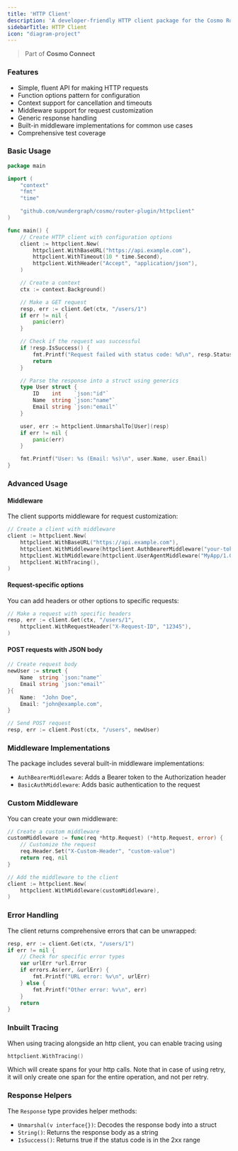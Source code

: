 ```yaml
---
title: 'HTTP Client'
description: 'A developer-friendly HTTP client package for the Cosmo Router Plugin'
sidebarTitle: HTTP Client
icon: "diagram-project"
---
```

> Part of **Cosmo Connect**

### Features

- Simple, fluent API for making HTTP requests
- Function options pattern for configuration
- Context support for cancellation and timeouts
- Middleware support for request customization
- Generic response handling
- Built-in middleware implementations for common use cases
- Comprehensive test coverage

### Basic Usage

```go
package main

import (
	"context"
	"fmt"
	"time"

	"github.com/wundergraph/cosmo/router-plugin/httpclient"
)

func main() {
	// Create HTTP client with configuration options
	client := httpclient.New(
		httpclient.WithBaseURL("https://api.example.com"),
		httpclient.WithTimeout(10 * time.Second),
		httpclient.WithHeader("Accept", "application/json"),
	)

	// Create a context
	ctx := context.Background()

	// Make a GET request
	resp, err := client.Get(ctx, "/users/1")
	if err != nil {
		panic(err)
	}

	// Check if the request was successful
	if !resp.IsSuccess() {
		fmt.Printf("Request failed with status code: %d\n", resp.StatusCode)
		return
	}

	// Parse the response into a struct using generics
	type User struct {
		ID    int    `json:"id"`
		Name  string `json:"name"`
		Email string `json:"email"`
	}

	user, err := httpclient.UnmarshalTo[User](resp)
	if err != nil {
		panic(err)
	}

	fmt.Printf("User: %s (Email: %s)\n", user.Name, user.Email)
}
```

### Advanced Usage

#### Middleware

The client supports middleware for request customization:

```go
// Create a client with middleware
client := httpclient.New(
	httpclient.WithBaseURL("https://api.example.com"),
	httpclient.WithMiddleware(httpclient.AuthBearerMiddleware("your-token")),
	httpclient.WithMiddleware(httpclient.UserAgentMiddleware("MyApp/1.0")),
    httpclient.WithTracing(),
)
```

#### Request-specific options

You can add headers or other options to specific requests:

```go
// Make a request with specific headers
resp, err := client.Get(ctx, "/users/1", 
	httpclient.WithRequestHeader("X-Request-ID", "12345"),
)
```

#### POST requests with JSON body

```go
// Create request body
newUser := struct {
	Name  string `json:"name"`
	Email string `json:"email"`
}{
	Name:  "John Doe",
	Email: "john@example.com",
}

// Send POST request
resp, err := client.Post(ctx, "/users", newUser)
```

### Middleware Implementations

The package includes several built-in middleware implementations:

- `AuthBearerMiddleware`: Adds a Bearer token to the Authorization header
- `BasicAuthMiddleware`: Adds basic authentication to the request

### Custom Middleware

You can create your own middleware:

```go
// Create a custom middleware
customMiddleware := func(req *http.Request) (*http.Request, error) {
	// Customize the request
	req.Header.Set("X-Custom-Header", "custom-value")
	return req, nil
}

// Add the middleware to the client
client := httpclient.New(
	httpclient.WithMiddleware(customMiddleware),
)
```

### Error Handling

The client returns comprehensive errors that can be unwrapped:

```go
resp, err := client.Get(ctx, "/users/1")
if err != nil {
	// Check for specific error types
	var urlErr *url.Error
	if errors.As(err, &urlErr) {
		fmt.Printf("URL error: %v\n", urlErr)
	} else {
		fmt.Printf("Other error: %v\n", err)
	}
	return
}
```

### Inbuilt Tracing
When using tracing alongside an http client, you can enable tracing using
```go
httpclient.WithTracing()
```
Which will create spans for your http calls. Note that in case of using retry, it will only create one span for the entire operation, and not per retry.

### Response Helpers

The `Response` type provides helper methods:

- `Unmarshal(v interface{})`: Decodes the response body into a struct
- `String()`: Returns the response body as a string
- `IsSuccess()`: Returns true if the status code is in the 2xx range

